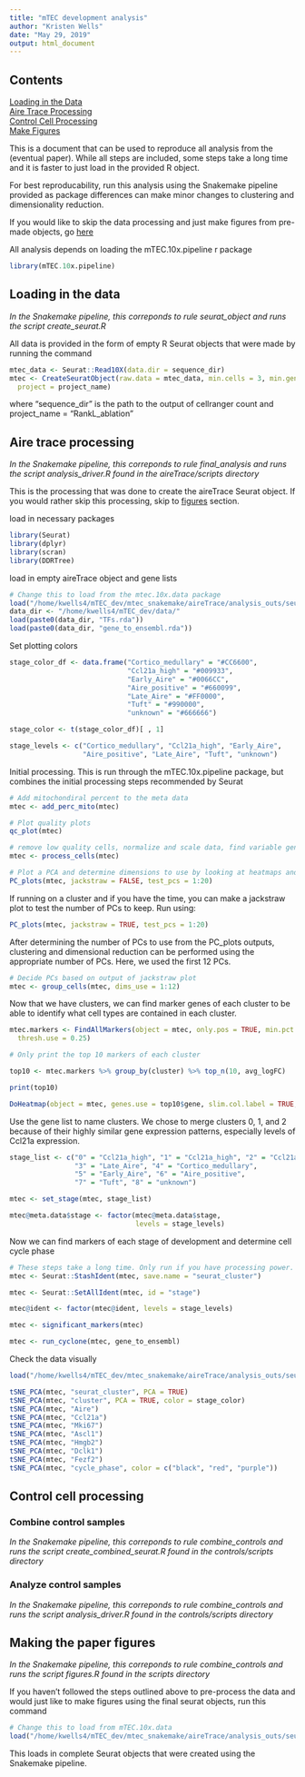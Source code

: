 ```yaml
---
title: "mTEC development analysis"
author: "Kristen Wells"
date: "May 29, 2019"
output: html_document
---
```


## Contents
[Loading in the Data](#data)  
[Aire Trace Processing](#aireTrace)  
[Control Cell Processing](#controlCells)  
[Make Figures](#figures)  


This is a document that can be used to reproduce all analysis from the (eventual paper). While all steps are included, some steps take a long time and it is faster to just load in the provided R object.

For best reproducability, run this analysis using the Snakemake pipeline provided as package differences can make minor changes to clustering and dimensionality reduction.

If you would like to skip the data processing and just make figures from pre-made objects, go [here](#figures)

All analysis depends on loading the mTEC.10x.pipeline r package

```r
library(mTEC.10x.pipeline)
```

## Loading in the data

<a name = "data">

</a>

*In the Snakemake pipeline, this correponds to rule seurat_object and runs the script create_seurat.R*

All data is provided in the form of empty R Seurat objects that were made by running the command

```r
mtec_data <- Seurat::Read10X(data.dir = sequence_dir)
mtec <- CreateSeuratObject(raw.data = mtec_data, min.cells = 3, min.genes = 200,
  project = project_name)
```

where "sequence_dir" is the path to the output of cellranger count and project_name = "RankL_ablation"



## Aire trace processing
<a name = "aireTrace">

</a>

*In the Snakemake pipeline, this correponds to rule final_analysis and runs the script analysis_driver.R found in the aireTrace/scripts directory*

This is the processing that was done to create the aireTrace Seurat object. If you would rather skip this processing, skip to [figures](#figures) section.

load in necessary packages

```r
library(Seurat)
library(dplyr)
library(scran)
library(DDRTree)
```

load in empty aireTrace object and gene lists

```r
# Change this to load from the mtec.10x.data package
load("/home/kwells4/mTEC_dev/mtec_snakemake/aireTrace/analysis_outs/seurat_aireTrace_empty.rda")
data_dir <- "/home/kwells4/mTEC_dev/data/"
load(paste0(data_dir, "TFs.rda"))
load(paste0(data_dir, "gene_to_ensembl.rda"))
```

Set plotting colors

```r
stage_color_df <- data.frame("Cortico_medullary" = "#CC6600",
                             "Ccl21a_high" = "#009933",
                             "Early_Aire" = "#0066CC",
                             "Aire_positive" = "#660099",
                             "Late_Aire" = "#FF0000",
                             "Tuft" = "#990000",
                             "unknown" = "#666666")

stage_color <- t(stage_color_df)[ , 1]

stage_levels <- c("Cortico_medullary", "Ccl21a_high", "Early_Aire",
                  "Aire_positive", "Late_Aire", "Tuft", "unknown")

```

Initial processing. This is run through the mTEC.10x.pipeline package, but combines the initial processing steps recommended by Seurat

```r
# Add mitochondiral percent to the meta data
mtec <- add_perc_mito(mtec)

# Plot quality plots
qc_plot(mtec)

# remove low quality cells, normalize and scale data, find variable genes, and perform PCA 
mtec <- process_cells(mtec)

# Plot a PCA and determine dimensions to use by looking at heatmaps and elbow plots
PC_plots(mtec, jackstraw = FALSE, test_pcs = 1:20)
```
If running on a cluster and if you have the time, you can make a jackstraw plot to test the number of PCs to keep. Run using:

```r
PC_plots(mtec, jackstraw = TRUE, test_pcs = 1:20)
```

After determining the number of PCs to use from the PC_plots outputs, clustering and dimensional reduction can be performed using the appropriate number of PCs. Here, we used the first 12 PCs.

```r
# Decide PCs based on output of jackstraw plot
mtec <- group_cells(mtec, dims_use = 1:12)
```

Now that we have clusters, we can find marker genes of each cluster to be able to identify what cell types are contained in each cluster. 

```r
mtec.markers <- FindAllMarkers(object = mtec, only.pos = TRUE, min.pct = 0.25,
  thresh.use = 0.25)

# Only print the top 10 markers of each cluster

top10 <- mtec.markers %>% group_by(cluster) %>% top_n(10, avg_logFC)

print(top10)

DoHeatmap(object = mtec, genes.use = top10$gene, slim.col.label = TRUE, remove.key = TRUE)

```





Use the gene list to name clusters. We chose to merge clusters 0, 1, and 2 because of their highly similar gene expression patterns, especially levels of Ccl21a expression.

```r
stage_list <- c("0" = "Ccl21a_high", "1" = "Ccl21a_high", "2" = "Ccl21a_high",
                "3" = "Late_Aire", "4" = "Cortico_medullary",
                "5" = "Early_Aire", "6" = "Aire_positive",
                "7" = "Tuft", "8" = "unknown")

mtec <- set_stage(mtec, stage_list)

mtec@meta.data$stage <- factor(mtec@meta.data$stage,
                               levels = stage_levels)

```

Now we can find markers of each stage of development and determine cell cycle phase

```r
# These steps take a long time. Only run if you have processing power.
mtec <- Seurat::StashIdent(mtec, save.name = "seurat_cluster")

mtec <- Seurat::SetAllIdent(mtec, id = "stage")

mtec@ident <- factor(mtec@ident, levels = stage_levels)

mtec <- significant_markers(mtec)

mtec <- run_cyclone(mtec, gene_to_ensembl)

```

Check the data visually

```r
load("/home/kwells4/mTEC_dev/mtec_snakemake/aireTrace/analysis_outs/seurat_aireTrace.rda")

tSNE_PCA(mtec, "seurat_cluster", PCA = TRUE)
tSNE_PCA(mtec, "cluster", PCA = TRUE, color = stage_color)
tSNE_PCA(mtec, "Aire")
tSNE_PCA(mtec, "Ccl21a")
tSNE_PCA(mtec, "Mki67")
tSNE_PCA(mtec, "Ascl1")
tSNE_PCA(mtec, "Hmgb2")
tSNE_PCA(mtec, "Dclk1")
tSNE_PCA(mtec, "Fezf2")
tSNE_PCA(mtec, "cycle_phase", color = c("black", "red", "purple"))
```


## Control cell processing
<a name = "controlCells">

</a>

### Combine control samples 
*In the Snakemake pipeline, this correponds to rule combine_controls and runs the script create_combined_seurat.R found in the controls/scripts directory*



### Analyze control samples
*In the Snakemake pipeline, this correponds to rule combine_controls and runs the script analysis_driver.R found in the controls/scripts directory*


## Making the paper figures
<a name = "figures">

</a>
*In the Snakemake pipeline, this correponds to rule combine_controls and runs the script figures.R found in the scripts directory*

If you haven't followed the steps outlined above to pre-process the data and would just like to make figures using the final seurat objects, run this command

```r
# Change this to load from mTEC.10x.data
load("/home/kwells4/mTEC_dev/mtec_snakemake/aireTrace/analysis_outs/seurat_aireTrace.rda")
```

This loads in complete Seurat objects that were created using the Snakemake pipeline.